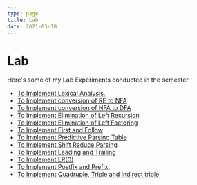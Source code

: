 ```yaml
---
type: page
title: Lab
date: 2021-03-18
---
```


# Lab

Here's some of my Lab Experiments conducted in the semester.

- [To Implement Lexical Analysis.](https://drive.google.com/file/d/1uEdIkxbOy0FvlBUOcd7rqZhLVlVCNkrc/view?usp=sharing)
- [To Implement conversion of RE to NFA](https://drive.google.com/file/d/1fQ_4LmpNVd-U6Kq9xhMi6lZq0nCud5Uq/view?usp=sharing)
- [To Implement conversion of NFA to DFA](https://drive.google.com/file/d/1spB4RMyy70HlnRAuBUVQw_4L1mBXcvXJ/view?usp=sharing)
- [To Implement Elimination of Left Recursion](https://drive.google.com/file/d/1uxmM3r-L4pm9CyJAA-Nf9oF45wyyT_0r/view?usp=sharing)
- [To Implement Elimination of Left Factoring](https://drive.google.com/file/d/1MLJL5CCWQYgG-pFFmjkT246zigNtt1wj/view?usp=sharing)
- [To Implement First and Follow](https://drive.google.com/file/d/12tAj9szOtoHD_pnatGUb4AX3PxP4qNa8/view?usp=sharing)
- [To Implement Predictive Parsing Table](https://drive.google.com/file/d/17qpViIaRdZgEOAhkxU9xAgtq3T2QP_8_/view?usp=sharing)
- [To Implement Shift Reduce Parsing](https://drive.google.com/file/d/1E6nlnL1tIn1ZolVuKho00jHd22wwkKCQ/view?usp=sharing)
- [To Implement Leading and Trailing](https://drive.google.com/file/d/1w-uTriHAdb95xRsyCbF4t8Tzy_Ao9K3N/view?usp=sharing)
- [To Implement LR(0)](https://drive.google.com/file/d/1IBN4p9FKAKvH73VYu0E_aT_pPrVLMS1i/view?usp=sharing)
- [To Implement Postfix and Prefix.](https://drive.google.com/file/d/1Whs7gHgk5NBiHhZlshyWpJRNFNzh7pov/view?usp=sharing)
- [To Implement Quadruple, Triple and Indirect triple.](https://drive.google.com/file/d/1komYk1Zw1jAx9YzVxP6PLyNH9bKnMsHA/view?usp=sharing)
